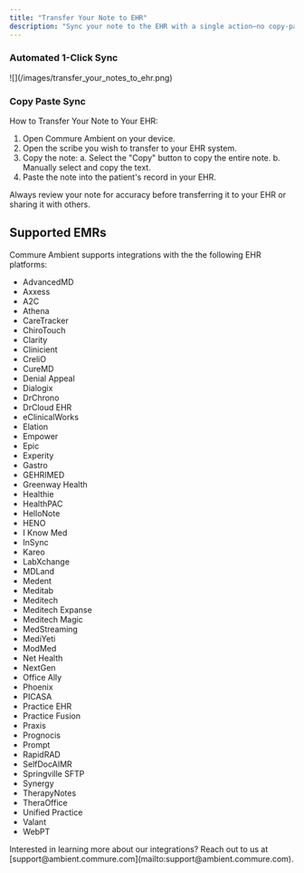 ```yaml
---
title: "Transfer Your Note to EHR"
description: "Sync your note to the EHR with a single action—no copy-paste required."
---
```


### Automated 1-Click Sync

<Frame>
  ![](/images/transfer_your_notes_to_ehr.png)
</Frame>

### Copy Paste Sync

How to Transfer Your Note to Your EHR:

1. Open Commure Ambient on your device.
2. Open the scribe you wish to transfer to your EHR system.
3. Copy the note: a. Select the "Copy" button to copy the entire note. b. Manually select and copy the text.
4. Paste the note into the patient's record in your EHR.

<Tip>
  Always review your note for accuracy before transferring it to your EHR or sharing it with others.
</Tip>

## Supported EMRs

Commure Ambient supports integrations with the the following EHR platforms:

- AdvancedMD
- Axxess
- A2C
- Athena
- CareTracker
- ChiroTouch
- Clarity
- Clinicient
- CreliO
- CureMD
- Denial Appeal
- Dialogix
- DrChrono
- DrCloud EHR
- eClinicalWorks
- Elation
- Empower
- Epic
- Experity
- Gastro
- GEHRIMED
- Greenway Health
- Healthie
- HealthPAC
- HelloNote
- HENO
- I Know Med
- InSync
- Kareo
- LabXchange
- MDLand
- Medent
- Meditab
- Meditech
- Meditech Expanse
- Meditech Magic
- MedStreaming
- MediYeti
- ModMed
- Net Health
- NextGen
- Office Ally
- Phoenix
- PICASA
- Practice EHR
- Practice Fusion
- Praxis
- Prognocis
- Prompt
- RapidRAD
- SelfDocAIMR
- Springville SFTP
- Synergy
- TherapyNotes
- TheraOffice
- Unified Practice
- Valant
- WebPT

<Tip>
  Interested in learning more about our integrations? Reach out to us at [support@ambient.commure.com](mailto:support@ambient.commure.com).
</Tip>